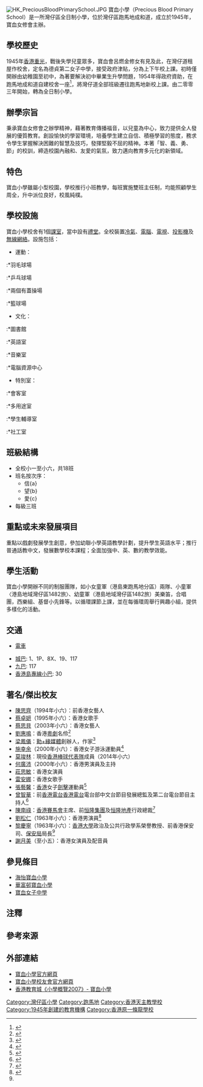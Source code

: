{{Infobox_School | name = 寶血小學
| other_name = Precious Blood Primary School
| image=[[File:pbps_logo.png|寶血小學校徽]]
|motto=智、義、勇、節
| established = 1945年
| type = 津貼（全日）
| district = [[灣仔區|灣仔區]]
| grades = 6
| religion = [[天主教|天主教]]
| affiliation = 寶血女修會
| president = 黃美美修女
| principal = 鄭愛麗女士
| faculty = 34人 (2008年)
| students = 535人 (2008年)
| 校車服務 = 校車／保母車
| location = [[香港|香港]][[跑馬地|跑馬地]][[成和道|成和道]]72號
| Tel = (852) 2572 3851
| Fax = (852) 2572 4421
| mail = admin@preciousbloodhv.edu.hk admin@<br />preciousbloodhv.edu.hk
| website = [http://www.preciousbloodhv.edu.hk/ 寶血小學官方網頁]

}}
[[File:HK_PreciousBloodPrimarySchool.JPG|thumb]]
寶血小學（Precious Blood Primary School）是一所灣仔區全日制小學，位於灣仔區跑馬地成和道，成立於1945年，寶血女修會主辦。

==學校歷史==
1945年[[香港重光|香港重光]]，戰後失學兒童眾多，寶血會呂燃金修女有見及此，在灣仔道租屋作校舍，定名為德貞第二女子中學，接受政府津貼，分為上下午校上課。初時僅開辦由幼稚園至初中，為著要解決初中畢業生升學問題，1954年得政府資助，在跑馬地成和道自建校舍一座<ref>{{cite news |title=寶血女中新校舍落成 |url=https://mmis.hkpl.gov.hk/coverpage/-/coverpage/view?_coverpage_WAR_mmisportalportlet_hsf=%E7%95%A2%E6%A5%AD%E5%85%B8%E7%A6%AE&_coverpage_WAR_mmisportalportlet_actual_q=%28%20verbatim_dc.collection%3A%28%22Old%5C%20HK%5C%20Newspapers%22%29%20%29%20AND+%28%20%28%20allTermsMandatory%3A%28true%29%20OR+all_dc.title%3A%28%E7%95%A2%E6%A5%AD%E5%85%B8%E7%A6%AE%29%20OR+all_dc.creator%3A%28%E7%95%A2%E6%A5%AD%E5%85%B8%E7%A6%AE%29%20OR+all_dc.contributor%3A%28%E7%95%A2%E6%A5%AD%E5%85%B8%E7%A6%AE%29%20OR+all_dc.subject%3A%28%E7%95%A2%E6%A5%AD%E5%85%B8%E7%A6%AE%29%20OR+fulltext%3A%28%E7%95%A2%E6%A5%AD%E5%85%B8%E7%A6%AE%29%20OR+all_dc.description%3A%28%E7%95%A2%E6%A5%AD%E5%85%B8%E7%A6%AE%29%20%29%20%29&_coverpage_WAR_mmisportalportlet_sort_field=dc.publicationdate_bsort&p_r_p_-1078056564_c=QF757YsWv5%2FH7zGe%2FKF%2BFFQlSGfFrDGN&_coverpage_WAR_mmisportalportlet_o=437&_coverpage_WAR_mmisportalportlet_sort_order=desc&_coverpage_WAR_mmisportalportlet_filter=dc.publicationdate_dt%3A%5B1950-01-01T00%3A00%3A00Z+TO+1959-12-31T15%3A59%3A59Z%5D |page=14 |language= |publisher=華僑日報 | date=1954-07-06 |accessdate=2022-04-20 |quote= }}</ref>，將灣仔道全部班級遷往跑馬地新校上課。由二零零三年開始，轉為全日制小學。

==辦學宗旨==
秉承寶血女修會之辦學精神，藉著教育傳播福音，以兒童為中心，致力提供全人發展的優質教育。創設愉快的學習環境，培養學生建立自信、積極學習的態度，務求令學生掌握解決困難的智慧及技巧，發揮堅毅不屈的精神。本著「智、義、勇、節」的校訓，締造校園內融和、友愛的氣氛，致力邁向教育多元化的新領域。

==特色==
寶血小學雖屬小型校園，學校推行小班教學，每班實施雙班主任制，均能照顧學生周全，升中派位良好，校風純樸。

==學校設施==

寶血小學校舍有1個[[課室|課室]]，當中設有[[禮堂|禮堂]]。全校裝置[[冷氣|冷氣]]、[[電腦|電腦]]、[[電視|電視]]、[[投影機|投影機]]及[[無線網絡|無線網絡]]。設施包括：
*運動：

:*羽毛球場
:*乒乓球場
:*兩個有蓋操場
:*籃球場

*文化：

:*圖書館
:*英語室
:*音樂室
:*電腦資源中心

*特別室：

:*會客室
:*多用途室
:*學生輔導室
:*社工室

==班級結構==
*全校小一至小六，共18班
*班名按次序：
**信{a} 
**望{b} 
**愛{c} 
*每級三班

==重點或未來發展項目==
重點以戲劇發展學生創意，參加幼聯小學英語教學計劃，提升學生英語水平；推行普通話教中文，發展數學校本課程；全面加強中、英、數的教學效能。

==學生活動==
寶血小學開辦不同的制服團隊，如小女童軍（港島東跑馬地分區）兩隊、小童軍〈港島地域灣仔區1482旅〉、幼童軍（港島地域灣仔區1482旅）美樂笛，合唱團，西樂組、基督小先鋒等。以循環課節上課，並在每循環周舉行興趣小組，提供多樣化的活動。

==交通==
*[[香港電車|電車]]

*[[城巴|城巴]]: 1、1P、8X、19、117
*[[九龍巴士|九巴]]: 117
*[[香港小巴|香港島專線小巴]]: 30

==著名/傑出校友==
{{未完成列表}}
* [[陳思齊|陳思齊]]（1994年小六）：前香港女藝人
* [[蔡卓妍|蔡卓妍]]（1995年小六）：香港女歌手
* [[蔡思貝|蔡思貝]]（2003年小六）：香港女藝人
* [[劉惠鳴|劉惠鳴]]：香港[[粵劇|粵劇]]名伶<ref name="劉惠鳴個人介紹">{{Cite web |url=http://www.hkpadirectory.hk/tc/portfolio/lau-wai-ming/ |title=香港表演藝術目錄-表演藝術/戲曲-劉惠鳴 |access-date=2019-06-05 |archive-date=2019-06-05 |archive-url=https://web.archive.org/web/20190605081601/http://www.hkpadirectory.hk/tc/portfolio/lau-wai-ming/ |dead-url=no }}</ref>
* [[梁鳳儀_(企業家)|梁鳳儀]]：[[勤+緣媒體|勤+緣媒體]]創辦人，作家<ref>{{web reference|URL=http://paper.takungpao.com/resfile/2013-01-19/B13/B13.pdf|title=梁鳳儀捐百萬回饋寶血|work=大公報|year=2013年|date=1月19日|accessdate=2018-03-13|archive-date=2013-10-04|archive-url=https://web.archive.org/web/20131004213241/http://paper.takungpao.com/resfile/2013-01-19/B13/B13.pdf|dead-url=no}}</ref>
* [[施幸余|施幸余]]（2000年小六）：香港女子游泳運動員<ref name="Sport Star 7 施幸余">{{Cite web |url=http://www.pgms.edu.hk/teacher/pe/2005PE/picture/HongKongSport/SportStar007.htm |title=五旬節靳茂生小學《Sport Star 7 施幸余》，2005年 |access-date=2018-04-05 |archive-date=2018-04-05 |archive-url=https://web.archive.org/web/20180405153841/http://www.pgms.edu.hk/teacher/pe/2005PE/picture/HongKongSport/SportStar007.htm |dead-url=no }}</ref>
*[[莫竣林|莫竣林]]︰現役[[香港棒球代表隊|香港棒球代表隊]]成員（2014年小六）
* [[何廣沛|何廣沛]]（2000年小六）：香港男演員及主持
* [[莊思敏|莊思敏]]：香港女演員
* [[雷安娜|雷安娜]]：香港女歌手
* [[張藝馨|張藝馨]]：[[香港|香港]]女子[[劍擊|劍擊]]運動員<ref>{{cite web |url=https://wenku.baidu.com/view/4192605d3b3567ec102d8adf |title=2007-2008全港小學校際劍擊比賽 |last= |first= |date=2008-5 |website= |publisher=香港學界體育聯會 |access-date=2020-12-17 |quote=}}</ref>
* [[曾智華|曾智華]]：前[[香港電台|香港電台]][[香港電台|香港電台]]電台部中文台節目發展總監及第二台電台節目主持人<ref>{{cite web |url=https://www.lifeichiban.org/%E3%80%90%E5%8E%9F%E4%BE%86%E5%A4%A9%E4%BD%BF%E5%9C%A8%E8%BA%AB%E9%82%8A%E3%80%91%E6%9B%BE%E6%99%BA%E8%8F%AF%EF%BC%9A%E5%B0%87%E3%80%8C%E5%A4%9A%E5%8F%A3%E3%80%8D%E8%AE%8A%E6%88%90%E4%BA%8B%E6%A5%AD/ |title=【原來天使在身邊】曾智華：將「多口」變成事業 |last= |first= |date=2018-04-12 |website= |publisher=活一番助人自助資源平台 |access-date=2021-10-24 |quote=}}</ref>
* [[陳南祿|陳南祿]]：[[香港賽馬會|香港賽馬會]]主席、前[[恒隆集團|恒隆集團]]及[[恒隆地產|恒隆地產]]行政總裁<ref>{{cite web |url=http://www.etnet.com.hk/www/tc/health/LA66225 |title=頭也不回轉跑道 |date=2020-06-16 |website= |publisher=香港經濟日報 |access-date=2021-10-24 |quote=}}</ref>
* [[劉松仁|劉松仁]]（1963年小六）：香港男演員<ref name="七中小學畢業禮 寶血女子中學">{{cite news | title=七中小學畢業禮 寶血女子中學 | url=https://mmis.hkpl.gov.hk/coverpage/-/coverpage/view?_coverpage_WAR_mmisportalportlet_hsf=%E5%AF%B6%E8%A1%80&_coverpage_WAR_mmisportalportlet_actual_q=%28%20verbatim_dc.collection%3A%28%22Old%5C%20HK%5C%20Newspapers%22%29%20%29%20AND+%28%20%28%20allTermsMandatory%3A%28true%29%20OR+all_dc.title%3A%28%E5%AF%B6%E8%A1%80%29%20OR+all_dc.creator%3A%28%E5%AF%B6%E8%A1%80%29%20OR+all_dc.contributor%3A%28%E5%AF%B6%E8%A1%80%29%20OR+all_dc.subject%3A%28%E5%AF%B6%E8%A1%80%29%20OR+fulltext%3A%28%E5%AF%B6%E8%A1%80%29%20OR+all_dc.description%3A%28%E5%AF%B6%E8%A1%80%29%20%29%20%29&_coverpage_WAR_mmisportalportlet_sort_field=dc.publicationdate_bsort&p_r_p_-1078056564_c=QF757YsWv5%2FH7zGe%2FKF%2BFMr6kdP3cJP2&_coverpage_WAR_mmisportalportlet_o=69&_coverpage_WAR_mmisportalportlet_sort_order=asc&_coverpage_WAR_mmisportalportlet_filter=dc.publicationdate_dt%3A%5B1960-01-01T00%3A00%3A00Z+TO+1969-12-31T15%3A59%3A59Z%5D | page=13 | publisher=華僑日報 | date=1963-07-31 | accessdate=2021-10-24 |quote= }}</ref>
* [[黎慶寧|黎慶寧]]（1963年小六）：[[香港大學|香港大學]]政治及公共行政學系榮譽教授、前香港保安司、[[保安局_(香港)|保安局]]局長<ref name="七中小學畢業禮 寶血女子中學" />
* [[謝月美|謝月美]]（至小五）：香港女演員及配音員{{noteTag|資料出自香港電台第二台廣播節目《守下留情》於2015年12月4日播出的謝月美訪問。}}

==參見條目==
*[[海怡寶血小學|海怡寶血小學]]
*[http://www.pbps.edu.hk 華富邨寶血小學] {{Wayback|url=http://www.pbps.edu.hk/ |date=20200810012930 }}
*[[寶血女子中學|寶血女子中學]]

==注釋==
{{noteFoot}}

==參考來源==
{{reflist}}

==外部連結==
*[http://www.preciousbloodhv.edu.hk/ 寶血小學官方網頁] {{Wayback|url=http://www.preciousbloodhv.edu.hk/ |date=20181225075642 }}
*[https://web.archive.org/web/20080403105239/http://www.pbalumni.org/ 寶血小學校友會官方網頁]
*[http://psp.proj.hkedcity.net/2007/chi/detail_sch_basic.php?sch_id=559 香港教育城《小學概覽2007》- 寶血小學] {{Wayback|url=http://psp.proj.hkedcity.net/2007/chi/detail_sch_basic.php?sch_id=559 |date=20080529075910 }}

[[Category:灣仔區小學|Category:灣仔區小學]]
[[Category:跑馬地|Category:跑馬地]]
[[Category:香港天主教學校|Category:香港天主教學校]]
[[Category:1945年創建的教育機構|Category:1945年創建的教育機構]]
[[Category:香港原一條龍學校|Category:香港原一條龍學校]]